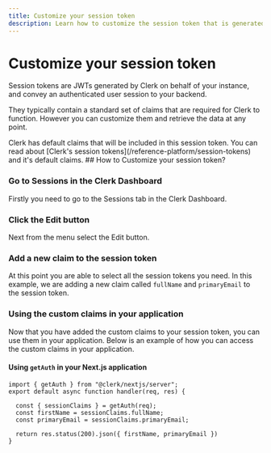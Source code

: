 ```yaml
---
title: Customize your session token
description: Learn how to customize the session token that is generated for you by Clerk.
---
```



# Customize your session token
Session tokens are JWTs generated by Clerk on behalf of your instance, and convey an authenticated user session to your backend.

They typically contain a standard set of claims that are required for Clerk to function. However you can customize them and retrieve the data at any point.

<Callout type="info">
Clerk has default claims that will be included in this session token. You can read about [Clerk's session tokens](/reference-platform/session-tokens) and it's default claims.
</Callout>
## How to Customize your session token?

<Steps>

### Go to Sessions in the Clerk Dashboard

Firstly you need to go to the Sessions tab in the Clerk Dashboard.
<Images
src="/images/advance/session-tokens/clerk-session.png"
width={3024}
height={1748}
alt="Clerk Dashboard with a session token"
/>

### Click the Edit button

Next from the menu select the Edit button.

<Images
src="/images/advance/session-tokens/clerk-session-edit.png"
width={3024}
height={1748}
alt="Clerk Dashboard with an arrow pointing to the edit"
/>

### Add a new claim to the session token

At this point you are able to select all the session tokens you need. In this example, we are adding a new claim called `fullName` and `primaryEmail` to the session token.

<Images
src="/images/advance/session-tokens/custom-session-example.png"
width={3024}
height={1748}
alt="Clerk Dashboard showing the custom claim modal"
/>

### Using the custom claims in your application

Now that you have added the custom claims to your session token, you can use them in your application. Below is an example of how you can access the custom claims in your application.

#### Using `getAuth` in your Next.js application

```tsx copy fileName=pages/api/example.ts
import { getAuth } from "@clerk/nextjs/server";
export default async function handler(req, res) {

  const { sessionClaims } = getAuth(req);
  const firstName = sessionClaims.fullName;
  const primaryEmail = sessionClaims.primaryEmail;

  return res.status(200).json({ firstName, primaryEmail })
}
```

</Steps>
